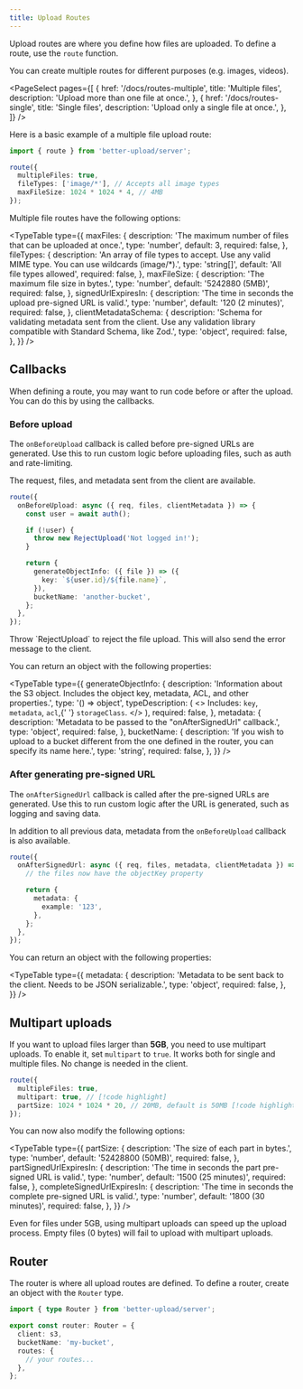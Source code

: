 ```yaml
---
title: Upload Routes
---
```


Upload routes are where you define how files are uploaded. To define a route, use the `route` function.

You can create multiple routes for different purposes (e.g. images, videos).

<PageSelect
  pages={[
    {
      href: '/docs/routes-multiple',
      title: 'Multiple files',
      description: 'Upload more than one file at once.',
    },
    {
      href: '/docs/routes-single',
      title: 'Single files',
      description: 'Upload only a single file at once.',
    },
  ]}
/>

Here is a basic example of a multiple file upload route:

```ts
import { route } from 'better-upload/server';

route({
  multipleFiles: true,
  fileTypes: ['image/*'], // Accepts all image types
  maxFileSize: 1024 * 1024 * 4, // 4MB
});
```

Multiple file routes have the following options:

<TypeTable
  type={{
    maxFiles: {
      description: 'The maximum number of files that can be uploaded at once.',
      type: 'number',
      default: 3,
      required: false,
    },
    fileTypes: {
      description:
        'An array of file types to accept. Use any valid MIME type. You can use wildcards (image/*).',
      type: 'string[]',
      default: 'All file types allowed',
      required: false,
    },
    maxFileSize: {
      description: 'The maximum file size in bytes.',
      type: 'number',
      default: '5242880 (5MB)',
      required: false,
    },
    signedUrlExpiresIn: {
      description: 'The time in seconds the upload pre-signed URL is valid.',
      type: 'number',
      default: '120 (2 minutes)',
      required: false,
    },
    clientMetadataSchema: {
      description:
        'Schema for validating metadata sent from the client. Use any validation library compatible with Standard Schema, like Zod.',
      type: 'object',
      required: false,
    },
  }}
/>

## Callbacks

When defining a route, you may want to run code before or after the upload. You can do this by using the callbacks.

### Before upload

The `onBeforeUpload` callback is called before pre-signed URLs are generated. Use this to run custom logic before uploading files, such as auth and rate-limiting.

The request, files, and metadata sent from the client are available.

```ts
route({
  onBeforeUpload: async ({ req, files, clientMetadata }) => {
    const user = await auth();

    if (!user) {
      throw new RejectUpload('Not logged in!');
    }

    return {
      generateObjectInfo: ({ file }) => ({
        key: `${user.id}/${file.name}`,
      }),
      bucketName: 'another-bucket',
    };
  },
});
```

<Callout title="Rejecting uploads">
  Throw `RejectUpload` to reject the file upload. This will also send the error
  message to the client.
</Callout>

You can return an object with the following properties:

<TypeTable
  type={{
    generateObjectInfo: {
      description:
        'Information about the S3 object. Includes the object key, metadata, ACL, and other properties.',
      type: '() => object',
      typeDescription: (
        <>
          Includes: <code>key</code>, <code>metadata</code>, <code>acl</code>,{' '}
          <code>storageClass</code>.
        </>
      ),
      required: false,
    },
    metadata: {
      description: 'Metadata to be passed to the "onAfterSignedUrl" callback.',
      type: 'object',
      required: false,
    },
    bucketName: {
      description:
        'If you wish to upload to a bucket different from the one defined in the router, you can specify its name here.',
      type: 'string',
      required: false,
    },
  }}
/>

### After generating pre-signed URL

The `onAfterSignedUrl` callback is called after the pre-signed URLs are generated. Use this to run custom logic after the URL is generated, such as logging and saving data.

In addition to all previous data, metadata from the `onBeforeUpload` callback is also available.

```ts
route({
  onAfterSignedUrl: async ({ req, files, metadata, clientMetadata }) => {
    // the files now have the objectKey property

    return {
      metadata: {
        example: '123',
      },
    };
  },
});
```

You can return an object with the following properties:

<TypeTable
  type={{
    metadata: {
      description:
        'Metadata to be sent back to the client. Needs to be JSON serializable.',
      type: 'object',
      required: false,
    },
  }}
/>

## Multipart uploads

If you want to upload files larger than **5GB**, you need to use multipart uploads. To enable it, set `multipart` to `true`. It works both for single and multiple files. No change is needed in the client.

```ts
route({
  multipleFiles: true,
  multipart: true, // [!code highlight]
  partSize: 1024 * 1024 * 20, // 20MB, default is 50MB [!code highlight]
});
```

You can now also modify the following options:

<TypeTable
  type={{
    partSize: {
      description: 'The size of each part in bytes.',
      type: 'number',
      default: '52428800 (50MB)',
      required: false,
    },
    partSignedUrlExpiresIn: {
      description: 'The time in seconds the part pre-signed URL is valid.',
      type: 'number',
      default: '1500 (25 minutes)',
      required: false,
    },
    completeSignedUrlExpiresIn: {
      description: 'The time in seconds the complete pre-signed URL is valid.',
      type: 'number',
      default: '1800 (30 minutes)',
      required: false,
    },
  }}
/>

<Callout>
  Even for files under 5GB, using multipart uploads can speed up the upload
  process. Empty files (0 bytes) will fail to upload with multipart uploads.
</Callout>

## Router

The router is where all upload routes are defined. To define a router, create an object with the `Router` type.

```ts
import { type Router } from 'better-upload/server';

export const router: Router = {
  client: s3,
  bucketName: 'my-bucket',
  routes: {
    // your routes...
  },
};
```
